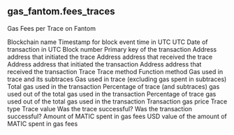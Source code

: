 ## gas_fantom.fees_traces 
Gas Fees per Trace on Fantom


<ParamField path="blockchain">
Blockchain name
</ParamField>
<ParamField path="block_time">
Timestamp for block event time in UTC
</ParamField>
<ParamField path="block_date">
UTC Date of transaction in UTC
</ParamField>
<ParamField path="block_number">
Block number
</ParamField>
<ParamField path="tx_hash">
Primary key of the transaction
</ParamField>
<ParamField path="trace_from">
Address address that initiated the trace
</ParamField>
<ParamField path="trace_to">
Address address that received the trace
</ParamField>
<ParamField path="tx_from">
Address address that initiated the transaction
</ParamField>
<ParamField path="tx_to">
Address address that received the transaction
</ParamField>
<ParamField path="trace">
Trace
</ParamField>
<ParamField path="trace_method">
Trace method
</ParamField>
<ParamField path="tx_method">
Function method
</ParamField>
<ParamField path="trace_input">

</ParamField>
<ParamField path="gas_used_original">
Gas used in trace and its subtraces
</ParamField>
<ParamField path="gas_used_trace">
Gas used in trace (excluding gas spent in subtraces)
</ParamField>
<ParamField path="tx_gas_used">
Total gas used in the transaction
</ParamField>
<ParamField path="gas_used_original_percentage">
Percentage of trace (and subtraces) gas used out of the total gas used in the transaction
</ParamField>
<ParamField path="gas_used_trace_percentage">
Percentage of trace gas used out of the total gas used in the transaction
</ParamField>
<ParamField path="tx_gas_price">
Transaction gas price
</ParamField>
<ParamField path="trace_type">
Trace type
</ParamField>
<ParamField path="trace_value">
Trace value
</ParamField>
<ParamField path="trace_success">
Was the trace successful?
</ParamField>
<ParamField path="tx_success">
Was the transaction successful?
</ParamField>
<ParamField path="gas_fee_spent_trace">
Amount of MATIC spent in gas fees
</ParamField>
<ParamField path="gas_fee_spent_trace_usd">
USD value of the amount of MATIC spent in gas fees
</ParamField>
